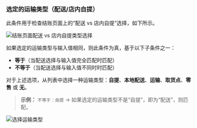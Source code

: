 ### 选定的运输类型（配送/店内自提）

此条件用于检查结账页面上的“配送 vs 店内自提”选择，如下所示。

<img
  src="/images/essentials/condition-sets/shipping-pickup-type.webp"
  alt="结账页面配送 vs 店内自提类型选择"
/>

如果选定的运输类型与输入值相同，则此条件为真，基于以下子条件之一：

- **等于**（当配送选择与输入值完全匹配时匹配）
- **不等于**（当配送选择与输入值不同时时匹配）

对于上述选项，从列表中选择一种运输类型：**自提**、**本地配送**、**运输**、**取货点**、**零售** 或 **无**。

> **示例：** `不等于：自提` → 如果选定的运输类型不是“自提”，即为“配送”，则匹配。

<img
  src="/images/essentials/condition-sets/select-shipping-type.webp"
  alt="选择运输类型"
/>
